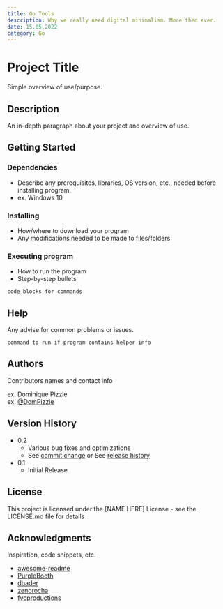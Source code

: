 ```yaml
---
title: Go Tools
description: Why we really need digital minimalism. More then ever.
date: 15.05.2022
category: Go
---
```


# Project Title

Simple overview of use/purpose.

## Description

An in-depth paragraph about your project and overview of use.

## Getting Started

### Dependencies

* Describe any prerequisites, libraries, OS version, etc., needed before installing program.
* ex. Windows 10

### Installing

* How/where to download your program
* Any modifications needed to be made to files/folders

### Executing program

* How to run the program
* Step-by-step bullets
```
code blocks for commands
```

## Help

Any advise for common problems or issues.
```
command to run if program contains helper info
```

## Authors

Contributors names and contact info

ex. Dominique Pizzie  
ex. [@DomPizzie](https://twitter.com/dompizzie)

## Version History

* 0.2
    * Various bug fixes and optimizations
    * See [commit change]() or See [release history]()
* 0.1
    * Initial Release

## License

This project is licensed under the [NAME HERE] License - see the LICENSE.md file for details

## Acknowledgments

Inspiration, code snippets, etc.
* [awesome-readme](https://github.com/matiassingers/awesome-readme)
* [PurpleBooth](https://gist.github.com/PurpleBooth/109311bb0361f32d87a2)
* [dbader](https://github.com/dbader/readme-template)
* [zenorocha](https://gist.github.com/zenorocha/4526327)
* [fvcproductions](https://gist.github.com/fvcproductions/1bfc2d4aecb01a834b46)
